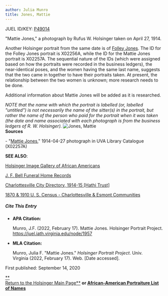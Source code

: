 ```yaml
---
author: Julia Munro
title: Jones, Mattie
---
```

JUEL ID/KEY: [P49014](http://juel.iath.virginia.edu/public_person?person=49014 "P49014")

"Mattie Jones," a photograph by Rufus W. Holsinger taken on April 27, 1914.

Another Holsinger portrait from the same date is of [Folley Jones](http://juel.iath.virginia.edu/node/1958 "Jones, Folley"). The ID for the Folley Jones portrait is X02256A, while the ID for the Mattie Jones portrait is X02257A. The sequential nature of the IDs (which were assigned based on how the portraits were recorded in the business ledgers), the near-identical poses, and the women having the same last name, suggests that the two came in together to have their portraits taken. At present, the relationship between the two women is unknown; more research needs to be done.

Additional information about Mattie Jones will be added as it is researched. 

_NOTE that the name with which the portrait is labelled (or, labelled "untitled") is not necessarily the name of the sitter(s) in the portrait, but rather the name of the person who paid for the portrait when it was taken (the date and name associated with each photograph is from the business ledgers of R. W. Holsinger)._ ![Jones, Mattie](https://iiif.lib.virginia.edu/iiif/uva-lib:1042046/full/1000,1337/0/default.jpg "Jones, Mattie")  
**Sources**

\- "[Mattie Jones](https://search.lib.virginia.edu/catalog/uva-lib:1042046#?c=0&m=0&s=0&cv=0 "Jones, Mattie")," 1914-04-27 photograph in UVA Library Catalogue (X02257A) 

**SEE ALSO**:

[Holsinger Image Gallery of African Americans](http://rwholsingerphotos.org/images.php "Holsinger Image Gallery of African Americans")

[J. F. Bell Funeral Home Records](http://www2.vcdh.virginia.edu/afam/raceandplace/perl_scripts/funeral_search.html "J. F. Bell Funeral Home Database")

[Charlottesville City Directory, 1914-15 \[Hathi Trust\]](https://catalog.hathitrust.org/Record/101954103 "Charlottesville City Directory, 1914-15") 

[1870 & 1910 U. S. Census - Charlottesville & Esmont Communities](http://www2.vcdh.virginia.edu/afam/raceandplace/census/search_both.html "1870 & 1910 U. S. Census: Charlottesville and Esmont Communities")

##### **Cite This Entry**

*   **APA Citation:**
    
    Munro, J.F. (2022, February 17). Mattie Jones. Holsinger Portrait Project. https://juel.iath.virginia.edu/node/1957
    
*   **MLA Citation:**
    
    Munro, Julia F. "Mattie Jones." _Holsinger Portrait Project_. Univ. Virginia (2022, February 17). Web. \[Date accessed\].
    

  
First published: September 14, 2020     

[**  
Return to the Holsinger Main Page**](http://juel.iath.virginia.edu/node/980) **or [African-American Portraiture List of Names](http://juel.iath.virginia.edu/node/996)**